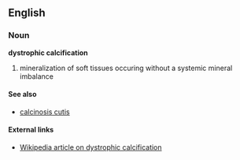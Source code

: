 ==English==

===Noun===
'''dystrophic calcification'''

# mineralization of soft tissues occuring without a systemic mineral imbalance

====See also====
*[[calcinosis cutis]]

====External links====
*[[w:dystrophic calcification|Wikipedia article on dystrophic calcification]]